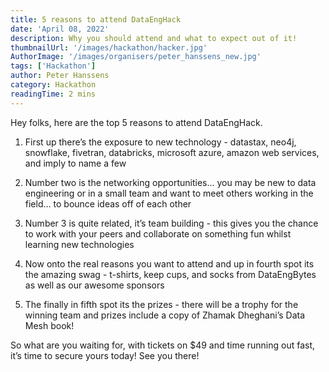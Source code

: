 ```yaml
---
title: 5 reasons to attend DataEngHack
date: 'April 08, 2022'
description: Why you should attend and what to expect out of it!
thumbnailUrl: '/images/hackathon/hacker.jpg'
AuthorImage: '/images/organisers/peter_hanssens_new.jpg'
tags: ['Hackathon']
author: Peter Hanssens
category: Hackathon
readingTime: 2 mins
---
```


Hey folks, here are the top 5 reasons to attend DataEngHack.

1. First up there’s the exposure to new technology - datastax, neo4j, snowflake, fivetran, databricks, microsoft azure, amazon web services, and imply to name a few

2. Number two is the networking opportunities… you may be new to data engineering or in a small team and want to meet others working in the field… to bounce ideas off of each other

3. Number 3 is quite related, it’s team building - this gives you the chance to work with your peers and collaborate on something fun whilst learning new technologies

4. Now onto the real reasons you want to attend and up in fourth spot its the amazing swag - t-shirts, keep cups, and socks from DataEngBytes as well as our awesome sponsors

5. The finally in fifth spot its the prizes - there will be a trophy for the winning team and prizes include a copy of Zhamak Dheghani’s Data Mesh book!

So what are you waiting for, with tickets on $49 and time running out fast, it’s time to secure yours today! See you there!
